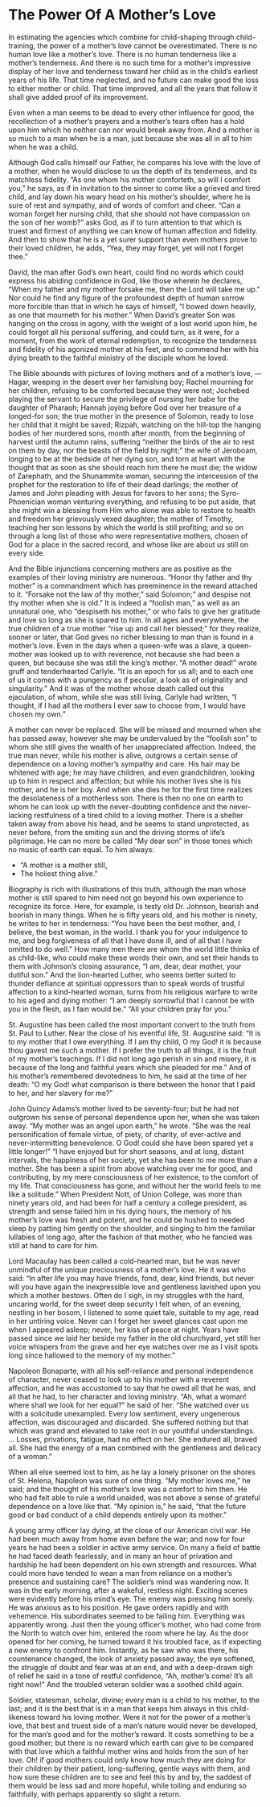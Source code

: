 # The Power Of A Mother's Love

In estimating the agencies which combine for child-shaping through child-training, the power of a mother's love cannot be overestimated. There is no human love like a mother's love. There is no human tenderness like a mother's tenderness. And there is no such time for a mother's impressive display of her love and tenderness toward her child as in the child's earliest years of his life. That time neglected, and no future can make good the loss to either mother or child. That time improved, and all the years that follow it shall give added proof of its improvement.

Even when a man seems to be dead to every other influence for good, the recollection of a mother's prayers and a mother's tears often has a hold upon him which he neither can nor would break away from. And a mother is so much to a man when he is a man, just because she was all in all to him when he was a child.

Although God calls himself our Father, he compares his love with the love of a mother, when he would disclose to us the depth of its tenderness, and its matchless fidelity. "As one whom his mother comforteth, so will I comfort you," he says, as if in invitation to the sinner to come like a grieved and tired child, and lay down his weary head on his mother's shoulder, where he is sure of rest and sympathy, and of words of comfort and cheer. "Can a woman forget her nursing child, that she should not have compassion on the son of her womb?" asks God, as if to turn attention to that which is truest and firmest of anything we can know of human affection and fidelity. And then to show that he is a yet surer support than even mothers prove to their loved children, he adds, "Yea, they may forget, yet will not I forget thee."

David, the man after God's own heart, could find no words which could express his abiding confidence in God, like those wherein he declares, "When my father and my mother forsake me, then the Lord will take me up." Nor could he find any figure of the profoundest depth of human sorrow more forcible than that in which he says of himself, "I bowed down heavily, as one that mourneth for his mother." When David's greater Son was hanging on the cross in agony, with the weight of a lost world upon him, he could forget all his personal suffering, and could turn, as it were, for a moment, from the work of eternal redemption, to recognize the tenderness and fidelity of his agonized mother at his feet, and to commend her with his dying breath to the faithful ministry of the disciple whom he loved.

The Bible abounds with pictures of loving mothers and of a mother's love, — Hagar, weeping in the desert over her famishing boy; Rachel mourning for her children, refusing to be comforted because they were not; Jochebed playing the servant to secure the privilege of nursing her babe for the daughter of Pharaoh; Hannah joying before God over her treasure of a longed-for son; the true mother in the presence of Solomon, ready to lose her child that it might be saved; Rizpah, watching on the hill-top the hanging bodies of her murdered sons, month after month, from the beginning of harvest until the autumn rains, suffering "neither the birds of the air to rest on them by day, nor the beasts of the field by night;" the wife of Jeroboam, longing to be at the bedside of her dying son, and torn at heart with the thought that as soon as she should reach him there he must die; the widow of Zarephath, and the Shunammite woman, securing the intercession of the prophet for the restoration to life of their dead darlings; the mother of James and John pleading with Jesus for favors to her sons; the Syro-Phoenician woman venturing everything, and refusing to be put aside, that she might win a blessing from Him who alone was able to restore to health and freedom her grievously vexed daughter; the mother of Timothy, teaching her son lessons by which the world is still profiting; and so on through a long list of those who were representative mothers, chosen of God for a place in the sacred record, and whose like are about us still on every side.

And the Bible injunctions concerning mothers are as positive as the examples of their loving ministry are numerous. "Honor thy father and thy mother" is a commandment which has preeminence in the reward attached to it. "Forsake not the law of thy mother," said Solomon;" and despise not thy mother when she is old." It is indeed a "foolish man," as well as an unnatural one, who "despiseth his mother," or who fails to give her gratitude and love so long as she is spared to him. In all ages and everywhere, the true children of a true mother "rise up and call her blessed;" for they realize, sooner or later, that God gives no richer blessing to man than is found in a mother's love. Even in the days when a queen-wife was a slave, a queen-mother was looked up to with reverence, not because she had been a queen, but because she was still the king's mother. "A mother dead!" wrote gruff and tenderhearted Carlyle. "It is an epoch for us all; and to each one of us it comes with a pungency as if peculiar, a look as of originality and singularity." And it was of the mother whose death called out this ejaculation, of whom, while she was still living, Carlyle had written, "I thought, if I had all the mothers I ever saw to choose from, I would have chosen my own."

A mother can never be replaced. She will be missed and mourned when she has passed away, however she may be undervalued by the "foolish son" to whom she still gives the wealth of her unappreciated affection. Indeed, the true man never, while his mother is alive, outgrows a certain sense of dependence on a loving mother's sympathy and care. His hair may be whitened with age; he may have children, and even grandchildren, looking up to him in respect and affection; but while his mother lives she is his mother, and he is her boy. And when she dies he for the first time realizes the desolateness of a motherless son. There is then no one on earth to whom he can look up with the never-doubting confidence and the never-lacking restfulness of a tired child to a loving mother. There is a shelter taken away from above his head, and he seems to stand unprotected, as never before, from the smiting sun and the driving storms of life's pilgrimage. He can no more be called "My dear son" in those tones which no music of earth can equal. To him always:

::: {.poetry}
- "A mother is a mother still, 
- The holiest thing alive."
:::

Biography is rich with illustrations of this truth, although the man whose mother is still spared to him need not go beyond his own experience to recognize its force. Here, for example, is testy old Dr. Johnson, bearish and boorish in many things. When he is fifty years old, and his mother is ninety, he writes to her in tenderness: "You have been the best mother, and, I believe, the best woman, in the world. I thank you for your indulgence to me, and beg forgiveness of all that I have done ill, and of all that I have omitted to do well." How many men there are whom the world little thinks of as child-like, who could make these words their own, and set their hands to them with Johnson's closing assurance, "I am, dear, dear mother, your dutiful son." And the lion-hearted Luther, who seems better suited to thunder defiance at spiritual oppressors than to speak words of trustful affection to a kind-hearted woman, turns from his religious warfare to write to his aged and dying mother: "I am deeply sorrowful that I cannot be with you in the flesh, as I fain would be." "All your children pray for you."

St. Augustine has been called the most important convert to the truth from St. Paul to Luther. Near the close of his eventful life, St. Augustine said: "It is to my mother that I owe everything. If I am thy child, O my God! it is because thou gavest me such a mother. If I prefer the truth to all things, it is the fruit of my mother's teachings. If I did not long ago perish in sin and misery, it is because of the long and faithful years which she pleaded for me." And of his mother's remembered devotedness to him, he said at the time of her death: "O my God! what comparison is there between the honor that I paid to her, and her slavery for me?"

John Quincy Adams's mother lived to be seventy-four; but he had not outgrown his sense of personal dependence upon her, when she was taken away. "My mother was an angel upon earth," he wrote. "She was the real personification of female virtue, of piety, of charity, of ever-active and never-intermitting benevolence. O God! could she have been spared yet a little longer!" "I have enjoyed but for short seasons, and at long, distant intervals, the happiness of her society, yet she has been to me more than a mother. She has been a spirit from above watching over me for good, and contributing, by my mere consciousness of her existence, to the comfort of my life. That consciousness has gone, and without her the world feels to me like a solitude." When President Nott, of Union College, was more than ninety years old, and had been for half a century a college president, as strength and sense failed him in his dying hours, the memory of his mother's love was fresh and potent, and he could be hushed to needed sleep by patting him gently on the shoulder, and singing to him the familiar lullabies of long ago, after the fashion of that mother, who he fancied was still at hand to care for him.

Lord Macaulay has been called a cold-hearted man, but he was never unmindful of the unique preciousness of a mother's love. He it was who said: "In after life you may have friends, fond, dear, kind friends, but never will you have again the inexpressible love and gentleness lavished upon you which a mother bestows. Often do I sigh, in my struggles with the hard, uncaring world, for the sweet deep security I felt when, of an evening, nestling in her bosom, I listened to some quiet tale, suitable to my age, read in her untiring voice. Never can I forget her sweet glances cast upon me when I appeared asleep; never, her kiss of peace at night. Years have passed since we laid her beside my father in the old churchyard, yet still her voice whispers from the grave and her eye watches over me as I visit spots long since hallowed to the memory of my mother."

Napoleon Bonaparte, with all his self-reliance and personal independence of character, never ceased to look up to his mother with a reverent affection, and he was accustomed to say that he owed all that he was, and all that he had, to her character and loving ministry. "Ah, what a woman! where shall we look for her equal?" he said of her. "She watched over us with a solicitude unexampled. Every low sentiment, every ungenerous affection, was discouraged and discarded. She suffered nothing but that which was grand and elevated to take root in our youthful understandings. ... Losses, privations, fatigue, had no effect on her. She endured all, braved all. She had the energy of a man combined with the gentleness and delicacy of a woman."

When all else seemed lost to him, as he lay a lonely prisoner on the shores of St. Helena, Napoleon was sure of one thing. "My mother loves me," he said; and the thought of his mother's love was a comfort to him then. He who had felt able to rule a world unaided, was not above a sense of grateful dependence on a love like that. "My opinion is," he said, "that the future good or bad conduct of a child depends entirely upon its mother."

A young army officer lay dying, at the close of our American civil war. He had been much away from home even before the war; and now for four years he had been a soldier in active army service. On many a field of battle he had faced death fearlessly, and in many an hour of privation and hardship he had been dependent on his own strength and resources. What could more have tended to wean a man from reliance on a mother's presence and sustaining care? The soldier's mind was wandering now. It was in the early morning, after a wakeful, restless night. Exciting scenes were evidently before his mind's eye. The enemy was pressing him sorely. He was anxious as to his position. He gave orders rapidly and with vehemence. His subordinates seemed to be failing him. Everything was apparently wrong. Just then the young officer's mother, who had come from the North to watch over him, entered the room where he lay. As the door opened for her coming, he turned toward it his troubled face, as if expecting a new enemy to confront him. Instantly, as he saw who was there, his countenance changed, the look of anxiety passed away, the eye softened, the struggle of doubt and fear was at an end, and with a deep-drawn sigh of relief he said in a tone of restful confidence, "Ah, mother's come! It's all right now!" And the troubled veteran soldier was a soothed child again.

Soldier, statesman, scholar, divine; every man is a child to his mother, to the last; and it is the best that is in a man that keeps him always in this child-likeness toward his loving mother. Were it not for the power of a mother's love, that best and truest side of a man's nature would never be developed, for the man's good and for the mother's reward. It costs something to be a good mother; but there is no reward which earth can give to be compared with that love which a faithful mother wins and holds from the son of her love. Oh! if good mothers could only know how much they are doing for their children by their patient, long-suffering, gentle ways with them, and how sure these children are to see and feel this by and by, the saddest of them would be less sad and more hopeful, while toiling and enduring so faithfully, with perhaps apparently so slight a return.